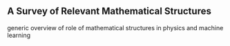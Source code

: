 ## A Survey of Relevant Mathematical Structures


generic overview of role of mathematical structures in physics and machine learning
